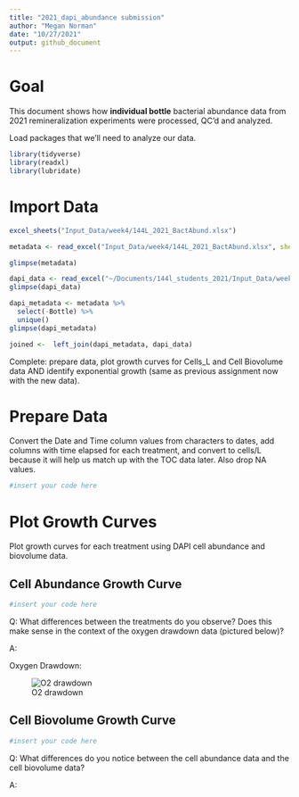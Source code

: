 ```yaml
---
title: "2021_dapi_abundance submission"
author: "Megan Norman"
date: "10/27/2021"
output: github_document
---
```

# Goal

This document shows how **individual bottle** bacterial abundance data from 2021 remineralization experiments were processed, QC'd and analyzed.  

Load packages that we'll need to analyze our data. 
```r
library(tidyverse)
library(readxl)
library(lubridate)
```

# Import Data 

```r
excel_sheets("Input_Data/week4/144L_2021_BactAbund.xlsx")

metadata <- read_excel("Input_Data/week4/144L_2021_BactAbund.xlsx", sheet = "Metadata")

glimpse(metadata)

dapi_data <- read_excel("~/Documents/144l_students_2021/Input_Data/week4/144L_2021_BactAbund.xlsx", sheet = "DAPI_Data")
glimpse(dapi_data)

dapi_metadata <- metadata %>%
  select(-Bottle) %>%
  unique()
glimpse(dapi_metadata)

joined <-  left_join(dapi_metadata, dapi_data) 

```

Complete: prepare data, plot growth curves for Cells_L and Cell Biovolume data AND identify exponential growth (same as previous assignment now with the new data). 


# Prepare Data

Convert the Date and Time column values from characters to dates, add columns with time elapsed for each treatment, and convert to cells/L because it will help us match up with the TOC data later. Also drop NA values.

```r
#insert your code here
```


# Plot Growth Curves

Plot growth curves for each treatment using DAPI cell abundance and biovolume data. 

## Cell Abundance Growth Curve

```r
#insert your code here
```

Q: What differences between the treatments do you observe? Does this make sense in the context of the oxygen drawdown data (pictured below)?

A: 

Oxygen Drawdown: 

![O2 drawdown](EEMB144_remin_autoBOD.png)

## Cell Biovolume Growth Curve

```r
#insert your code here
```

Q: What differences do you notice between the cell abundance data and the cell biovolume data? 

A: 
